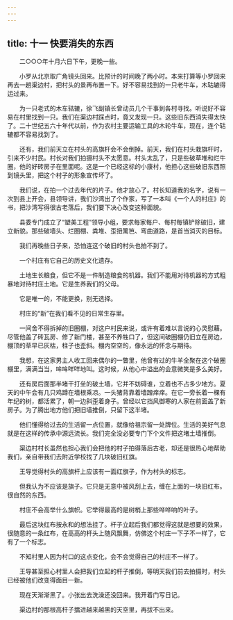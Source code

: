 ```yaml
---
---
---
```

title: 十一 快要消失的东西
---




　　二○○○年十月六日下午，更晚一些。

　　小罗从北京取广角镜头回来。比预计的时间晚了两小时。本来打算等小罗回来再去一趟渠边村，把村头的景再布置一下。好不容易找到的一只老牛车，木轱辘得运过来。

　　为一只老式的木车轱辘，徐飞副镇长曾动员几个干事到各村寻找。听说好不容易在村里找到一只。我们在渠边村踩点时，竟又发现一只。这些旧东西消失得太快了。二十世纪五六十年代以前，作为农村主要运输工具的木轮牛车，现在，连个轱辘都不容易找到了。

　　还有，我们前天立在村头的高旗杆会不会倒掉。前天，我们在村头栽旗杆时，引来不少村民。村长对我们拍摄村头不太愿意。村头太乱了，只是些破草堆和烂牛圈，他的好砖房子在里面呢。这是一个已经这标的小康村，他担心这些破旧东西照到镜头里，把这个村子的形象宣传坏了。

　　我们说，在拍一个过去年代的片子。他才放心了。村长知道我的名字，说有一次到县上开会，县领导讲，我们沙湾出了个作家，写了一本叫《一个人的村庄》的书，把沙湾写得很古老落后，我们要下决心改变这种面貌。

　　县委专门成立了“塑美工程”领导小组，要求每家每户、每村每镇铲除破旧，建立新貌。那些破墙头、烂圈棚、粪堆、歪扭篱笆、弯曲道路，是首当消灭的目标。

　　我们再晚些日子来，恐怕连这个破旧的村头也拍不到了。

　　一个村庄有它自己的历史文化遗存。

　　土地生长粮食，但它不是一件制造粮食的机器。我们不能用对待机器的方式粗暴地对待村庄土地。它是生养我们的父母。

　　它是唯一的，不能更换，别无选择。

　　村庄的“新”在我们看不见的日常生存里。

　　一间舍不得拆掉的旧圈棚，对这户村民来说，或许有着难以言说的心灵慰藉。尽管他盖了砖瓦房、修了新门楼，甚至不养牲口了，但这间破圈棚仍旧立在房边，棚顶的草早已灰枯，柱子也歪斜。棚内空空的，像永远的怀念与期待。

　　我想，在这家男主人收工回来偶尔的一瞥里，他曾有过的牛羊全聚在这个破圈棚里，满满当当，哞哞咩咩地叫。这时候，从他心中溢出的会意微笑是多么美好。

　　还有房后面那半堵干打垒的破土墙，它并不妨碍谁，立着也不占多少地方。夏天的中午会有几只鸡蹲在墙根乘凉。一头猪背靠着墙蹭痒痒。在它一旁长着一棵有年纪的树，都活累了，朝一边斜歪着身子。曾经以它挡风御寒的人家在前面盖了新房子。为了腾出地方他们把旧墙推倒，只留下这半堵。

　　他们懂得给过去的生活留一点位置，就像给祖宗留一处牌位。生活的美好气息就是在这样的传承中源远流长。我们完全没必要专门下个文件把这堵土墙推倒。

　　渠边村村长虽然也担心我们会把他的村子拍得落后古老，却还是很热心地帮助我们，亲自带我们去附近学校找了几块破旧红旗。

　　王导觉得村头的高旗杆上应该有一面红旗子，作为村头的标志。

　　但我认为不应该是旗子。它只是无意中被风刮上去，缠在上面的一块旧红布。很自然的东西。

　　村庄不会高举什么旗帜。它举得最高的是树梢上那些哗哗响的叶子。

　　最后这块红布按永和的想法挂了。杆子立起后我们都觉得这就是想要的效果，很随意的一条红布，在高高的杆头上随风飘舞，仿佛这个村庄一下子不一样了，它有了一个标志。

　　不知村里人因为村口的这点变化，会不会觉得自己的村庄不一样了。

　　王导甚至担心村里人会把我们立起的杆子推倒，等明天我们前去拍摄时，村头已经被他们改变得面目一新。

　　现在天渐渐黑了。小张出去洗澡还没回来。我开着门写日记。

　　渠边村的那根高杆子擂进越来越黑的天空里，再拔不出来。